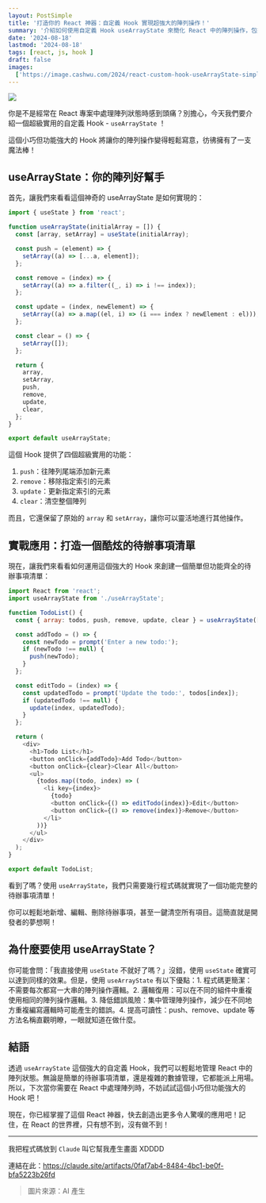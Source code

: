 ```yaml
---
layout: PostSimple
title: '打造你的 React 神器：自定義 Hook 實現超強大的陣列操作！'
summary: '介紹如何使用自定義 Hook useArrayState 來簡化 React 中的陣列操作，包括新增、刪除、更新等功能，並展示如何應用於待辦事項清單。'
date: '2024-08-18'
lastmod: '2024-08-18'
tags: [react, js, hook ]
draft: false
images:
  ['https://image.cashwu.com/2024/react-custom-hook-useArrayState-simplified-array-operations/cover.webp']
---
```


![](https://image.cashwu.com/2024/react-custom-hook-useArrayState-simplified-array-operations/cover.webp)

你是不是經常在 React 專案中處理陣列狀態時感到頭痛？別擔心，今天我們要介紹一個超級實用的自定義 Hook - `useArrayState` ！

這個小巧但功能強大的 Hook 將讓你的陣列操作變得輕鬆寫意，彷彿擁有了一支魔法棒！

## useArrayState：你的陣列好幫手

首先，讓我們來看看這個神奇的 useArrayState 是如何實現的：

```javascript:useArrayState.js
import { useState } from 'react';

function useArrayState(initialArray = []) {
  const [array, setArray] = useState(initialArray);

  const push = (element) => {
    setArray((a) => [...a, element]);
  };

  const remove = (index) => {
    setArray((a) => a.filter((_, i) => i !== index));
  };

  const update = (index, newElement) => {
    setArray((a) => a.map((el, i) => (i === index ? newElement : el)));
  };

  const clear = () => {
    setArray([]);
  };

  return {
    array,
    setArray,
    push,
    remove,
    update,
    clear,
  };
}

export default useArrayState;
```

這個 Hook 提供了四個超級實用的功能：

1. `push`：往陣列尾端添加新元素
2. `remove`：移除指定索引的元素
3. `update`：更新指定索引的元素
4. `clear`：清空整個陣列

而且，它還保留了原始的 `array` 和 `setArray`，讓你可以靈活地進行其他操作。

## 實戰應用：打造一個酷炫的待辦事項清單

現在，讓我們來看看如何運用這個強大的 Hook 來創建一個簡單但功能齊全的待辦事項清單：

```javascript:TodoList.js
import React from 'react';
import useArrayState from './useArrayState';

function TodoList() {
  const { array: todos, push, remove, update, clear } = useArrayState([]);

  const addTodo = () => {
    const newTodo = prompt('Enter a new todo:');
    if (newTodo !== null) {
      push(newTodo);
    }
  };

  const editTodo = (index) => {
    const updatedTodo = prompt('Update the todo:', todos[index]);
    if (updatedTodo !== null) {
      update(index, updatedTodo);
    }
  };

  return (
    <div>
      <h1>Todo List</h1>
      <button onClick={addTodo}>Add Todo</button>
      <button onClick={clear}>Clear All</button>
      <ul>
        {todos.map((todo, index) => (
          <li key={index}>
            {todo}
            <button onClick={() => editTodo(index)}>Edit</button>
            <button onClick={() => remove(index)}>Remove</button>
          </li>
        ))}
      </ul>
    </div>
  );
}

export default TodoList;
```

看到了嗎？使用 `useArrayState`，我們只需要幾行程式碼就實現了一個功能完整的待辦事項清單！

你可以輕鬆地新增、編輯、刪除待辦事項，甚至一鍵清空所有項目。這簡直就是開發者的夢想啊！

## 為什麼要使用 useArrayState？

你可能會問：「我直接使用 `useState` 不就好了嗎？」沒錯，使用 `useState` 確實可以達到同樣的效果。但是，使用 `useArrayState` 有以下優點：1. 程式碼更簡潔：不需要每次都寫一大串的陣列操作邏輯。2. 邏輯復用：可以在不同的組件中重複使用相同的陣列操作邏輯。3. 降低錯誤風險：集中管理陣列操作，減少在不同地方重複編寫邏輯時可能產生的錯誤。4. 提高可讀性：push、remove、update 等方法名稱直觀明瞭，一眼就知道在做什麼。

## 結語

透過 `useArrayState` 這個強大的自定義 Hook，我們可以輕鬆地管理 React 中的陣列狀態。無論是簡單的待辦事項清單，還是複雜的數據管理，它都能派上用場。所以，下次當你需要在 React 中處理陣列時，不妨試試這個小巧但功能強大的 Hook 吧！

現在，你已經掌握了這個 React 神器，快去創造出更多令人驚嘆的應用吧！記住，在 React 的世界裡，只有想不到，沒有做不到！

---

我把程式碼放到 `Claude` 叫它幫我產生畫面 XDDDD

連結在此：https://claude.site/artifacts/0faf7ab4-8484-4bc1-be0f-bfa5223b26fd

> 圖片來源：AI 產生
